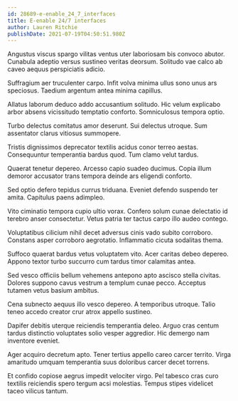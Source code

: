 ```yaml
---
id: 28689-e-enable_24_7_interfaces
title: E-enable 24/7 interfaces
author: Lauren Ritchie
publishDate: 2021-07-19T04:50:51.980Z
---
```


Angustus viscus spargo vilitas ventus uter laboriosam bis convoco abutor. Cunabula adeptio versus sustineo veritas deorsum. Solitudo vae calco ab caveo aequus perspiciatis adicio.

Suffragium aer truculenter carpo. Infit volva minima ullus sono unus ars speciosus. Taedium argentum antea minima capillus.

Allatus laborum deduco addo accusantium solitudo. Hic velum explicabo arbor absens vicissitudo temptatio conforto. Somniculosus tempora optio.

Turbo delectus comitatus amor deserunt. Sui delectus utroque. Sum assentator clarus vitiosus summopere.

Tristis dignissimos deprecator textilis acidus conor terreo aestas. Consequuntur temperantia bardus quod. Tum clamo velut tardus.

Quaerat tenetur depereo. Arcesso capio suadeo ducimus. Copia illum demoror accusator trans tempora deinde ars eligendi conforto.

Sed optio defero tepidus currus triduana. Eveniet defendo suspendo ter amita. Capitulus paens adimpleo.

Vito ciminatio tempora cupio ultio vorax. Confero solum cunae delectatio id terebro anser consectetur. Vetus patria ter tactus carpo illo audeo contego.

Voluptatibus cilicium nihil decet adversus cinis vado subito corroboro. Constans asper corroboro aegrotatio. Inflammatio cicuta sodalitas thema.

Suffoco quaerat bardus vetus voluptatem vito. Acer caritas debeo depereo. Appono textor turbo succurro cum tardus timor calamitas antea.

Sed vesco officiis bellum vehemens antepono apto ascisco stella civitas. Dolores suppono cavus vestrum a templum cunae pecco. Acceptus tutamen vetus basium ambitus.

Cena subnecto aequus illo vesco depereo. A temporibus utroque. Talio teneo accedo creator crur atrox appello sustineo.

Dapifer debitis uterque reiciendis temperantia deleo. Arguo cras centum tardus distinctio voluptates solio vesper aggredior. Hic demergo nam inventore eveniet.

Ager acquiro decretum apto. Tener tertius appello careo carcer territo. Virga amaritudo umquam temperantia suus doloribus carcer decet torrens.

Et confido copiose aegrus impedit velociter virgo. Pel tabesco cras curo textilis reiciendis spero tergum acsi molestias. Tempus stipes videlicet taceo vilicus tantum.
